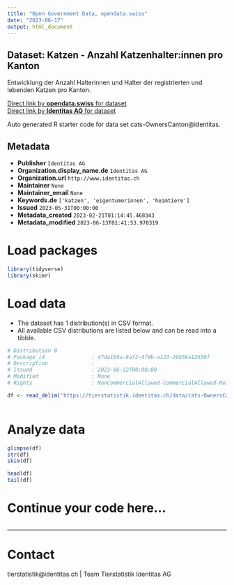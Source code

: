 ```yaml
---
title: "Open Government Data, opendata.swiss"
date: "2023-06-17"
output: html_document
---
```


## Dataset: Katzen - Anzahl Katzenhalter:innen pro Kanton

Entwicklung der Anzahl Halterinnen und Halter der registrierten und lebenden Katzen pro Kanton.

[Direct link by **opendata.swiss** for dataset](https://opendata.swiss/de/dataset/katzen-anzahl-katzenhalter-innen-pro-kanton)<br>
[Direct link by **Identitas AG** for dataset](https://tierstatistik.identitas.ch/)

Auto generated R starter code for data set cats-OwnersCanton@identitas.

## Metadata

- **Publisher** `Identitas AG`
- **Organization.display_name.de** `Identitas AG`
- **Organization.url** `http://www.identitas.ch`
- **Maintainer** `None`
- **Maintainer_email** `None`
- **Keywords.de** `['katzen', 'eigentumerinnen', 'heimtiere']`
- **Issued** `2023-05-31T00:00:00`
- **Metadata_created** `2023-02-21T01:14:45.468343`
- **Metadata_modified** `2023-06-13T01:41:53.970319`


# Load packages

```r

library(tidyverse)
library(skimr)

```

# Load data

-   The dataset has 1 distribution(s) in CSV format.
-   All available CSV distributions are listed below and can be read into a tibble.

```r

# Distribution 0
# Package_id               : 47da1b9a-8af2-4f9b-a123-29b56a12639f
# Description              : 
# Issued                   : 2023-06-12T00:00:00
# Modified                 : None
# Rights                   : NonCommercialAllowed-CommercialAllowed-ReferenceRequired

df <- read_delim('https://tierstatistik.identitas.ch/data/cats-OwnersCanton.csv')



```

# Analyze data

```r

glimpse(df)
str(df)
skim(df)

head(df)
tail(df)

```

# Continue your code here...

```r

```

------------------------------------------------------------------------

# Contact

tierstatistik@identitas.ch | Team Tierstatistik Identitas AG
